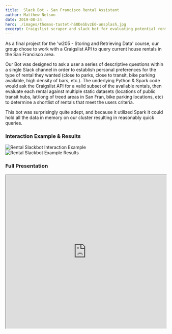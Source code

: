 ```yaml
---
title:  Slack Bot - San Francisco Rental Assistant
author: Matthew Nelson
date: 2019-08-24
hero: ./images/thomas-tastet-hSODeSbvzE0-unsplash.jpg
excerpt: Craigslist scraper and slack bot for evaluating potential rental properties in San Francisco.
---
```


As a final project for the 'w205 - Storing and Retrieving Data' course, our group chose to work with a Craigslist API to query current house rentals in the San Francisco area. 

Our Bot was designed to ask a user a series of descriptive questions within a single Slack channel in order to establish personal preferences for the type of rental they wanted (close to parks, close to transit, bike parking available, high density of bars, etc.). The underlying Python & Spark code would ask the Craigslist API for a valid subset of the available rentals, then evaluate each rental against multiple static datasets (locations of public transit hubs, lat/long of treed areas in San Fran, bike parking locations, etc) to determine a shortlist of rentals that meet the users criteria. 

This bot was surprisingly quite adept, and because it utilized Spark it could hold all the data in memory on our cluster resulting in reasonably quick queries. 

<h3> Interaction Example & Results </h3>

<div className="Image__Small">
  <img src="./images/BotInteraction.png" alt="Rental Slackbot Interaction Example" />
</div>

<div className="Image__Small">
  <img src="./images/SlackResults.png" alt="Rental Slackbot Example Results" />
</div>

<h3> Full Presentation </h3>

<div className="Image__Medium">
  <iframe src="https://drive.google.com/file/d/1BXcRNDoWWD4tSiyaMlnrLxXpu4pzfP4N/preview" width="100%" height="480"></iframe>
</div>